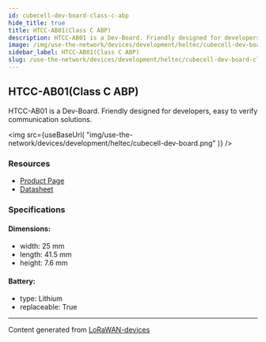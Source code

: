 ```yaml
---
id: cubecell-dev-board-class-c-abp
hide_title: true
title: HTCC-AB01(Class C ABP)
description: HTCC-AB01 is a Dev-Board. Friendly designed for developers, easy to verify communication solutions.
image: /img/use-the-network/devices/development/heltec/cubecell-dev-board.png
sidebar_label: HTCC-AB01(Class C ABP)
slug: /use-the-network/devices/development/heltec/cubecell-dev-board-class-c-abp
---
```



## HTCC-AB01(Class C ABP)

HTCC-AB01 is a Dev-Board. Friendly designed for developers, easy to verify communication solutions.

<img
src={useBaseUrl(
"img/use-the-network/devices/development/heltec/cubecell-dev-board.png"
)}
/>

### Resources

- [Product Page](https://heltec.org/project/htcc-ab01/)
- [Datasheet](https://heltec.org/project/htcc-ab01/#1552557147424-7f1ec-5c652144-e1d6)

### Specifications

#### Dimensions:
- width: 25 mm
- length: 41.5 mm
- height: 7.6 mm
#### Battery: 
- type: Lithium
- replaceable: True



---
Content generated from [LoRaWAN-devices](https://github.com/TheThingsNetwork/lorawan-devices)